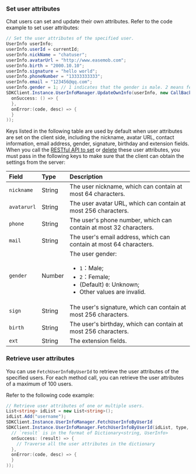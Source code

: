 <PlatformWrapper platform="unity">

### Set user attributes

Chat users can set and update their own attributes. Refer to the code example to set user attributes:

```csharp
// Set the user attributes of the specified user.
UserInfo userInfo;
userInfo.userId = currentId;
userInfo.nickName = "chatuser";
userInfo.avatarUrl = "http://www.easemob.com";
userInfo.birth = "2000.10.10";
userInfo.signature = "hello world";
userInfo.phoneNumber = "13333333333";
userInfo.email = "123456@qq.com";
userInfo.gender = 1; // 1 indicates that the gender is male. 2 means female.
SDKClient.Instance.UserInfoManager.UpdateOwnInfo(userInfo, new CallBack(
  onSuccess: () => {
  },
  onError:(code, desc) => {
  }            
));
```

Keys listed in the following table are used by default when user attributes are set on the client side, including the nickname, avatar URL, contact information, email address, gender, signature, birthday and extension fields. When you call the [RESTful API to set](../restful-api/user-attributes-management#setting-user-attributes) or [delete](../restful-api/user-attributes-management#deleting-user-attributes) these user attributes, you must pass in the following keys to make sure that the client can obtain the settings from the server:

| Field        | Type   | Description                                                         |
| :---------- | :----- | :----------------------------------------------------------- |
| `nickname`  | String | The user nickname, which can contain at most 64 characters.    |
| `avatarurl` | String | The user avatar URL, which can contain at most 256 characters.     |
| `phone`     | String | The user's phone number, which can contain at most 32 characters.  |
| `mail`      | String | The user's email address, which can contain at most 64 characters. |
| `gender`    | Number | The user gender: <ul><li>`1`：Male; </li><li>`2`：Female;</li><li>(Default) `0`: Unknown;</li><li>Other values are invalid.</li></ul> |
| `sign`      | String | The user's signature, which can contain at most 256 characters.  |
| `birth`     | String | The user's birthday, which can contain at most 256 characters.  |
| `ext`       | String | The extension fields.                                                   |

### Retrieve user attributes

You can use `FetchUserInfoByUserId` to retrieve the user attributes of the specified users. For each method call, you can retrieve the user attributes of a maximum of 100 users.

Refer to the following code example:

```csharp
// Retrieve user attributes of one or multiple users.
List<string> idList = new List<string>();
idList.Add("username");
SDKClient.Instance.UserInfoManager.FetchUserInfoByUserId
SDKClient.Instance.UserInfoManager.FetchUserInfoByUserId(idList, type, startId, loadCount, new ValueCallBack<Dictionary<string, UserInfo>>(
  // `result` is in the format of Dictionary<string, UserInfo>
  onSuccess: (result) => {
	// Traverse all the user attributes in the dictionary
  },
  onError:(code, desc) => {
  }
));
```

</PlatformWrapper>